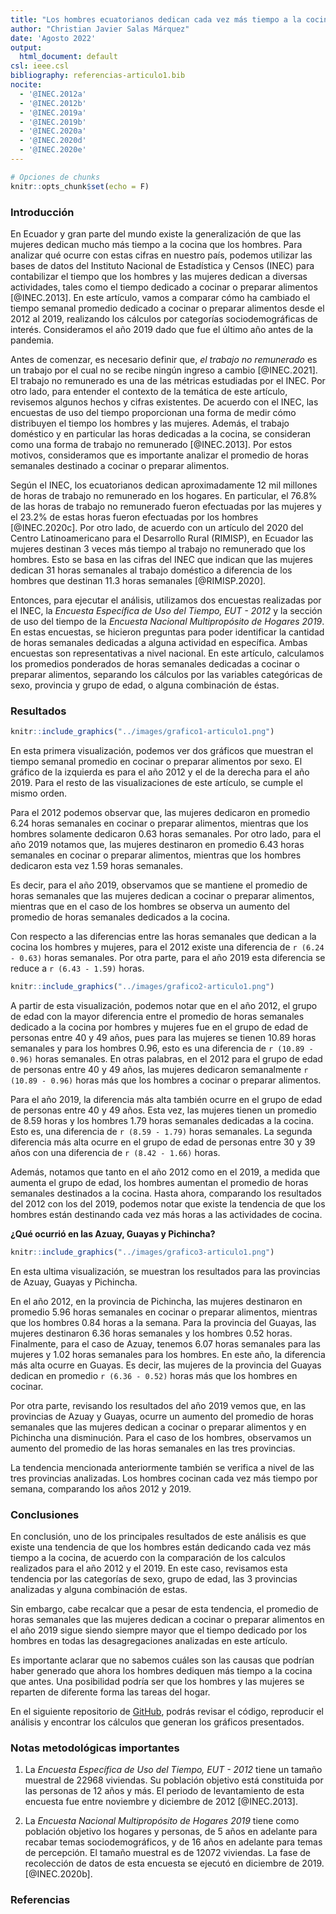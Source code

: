```yaml
---
title: "Los hombres ecuatorianos dedican cada vez más tiempo a la cocina ¿Qué indican los datos?"
author: "Christian Javier Salas Márquez"
date: 'Agosto 2022'
output:
  html_document: default
csl: ieee.csl
bibliography: referencias-articulo1.bib
nocite:
  - '@INEC.2012a'
  - '@INEC.2012b'
  - '@INEC.2019a'
  - '@INEC.2019b'
  - '@INEC.2020a'
  - '@INEC.2020d'
  - '@INEC.2020e'
---
```


```r
# Opciones de chunks
knitr::opts_chunk$set(echo = F)
```


### Introducción

En Ecuador y gran parte del mundo existe la generalización de que las mujeres dedican mucho más tiempo a la cocina que los hombres. Para analizar qué ocurre con estas cifras en nuestro país, podemos utilizar las bases de datos del Instituto Nacional de Estadística y Censos (INEC) para contabilizar el tiempo que los hombres y las mujeres dedican a diversas actividades, tales como el tiempo dedicado a cocinar o preparar alimentos [@INEC.2013]. En este artículo, vamos a comparar cómo ha cambiado el tiempo semanal promedio dedicado a cocinar o preparar alimentos desde el 2012 al 2019, realizando los cálculos por categorías sociodemográficas de interés. Consideramos el año 2019 dado que fue el último año antes de la pandemia.

Antes de comenzar, es necesario definir que, _el trabajo no remunerado_ es un trabajo por el cual no se recibe ningún ingreso a cambio [@INEC.2021]. El trabajo no remunerado es una de las métricas estudiadas por el INEC. Por otro lado, para entender el contexto de la temática de este artículo, revisemos algunos hechos y cifras existentes. De acuerdo con el INEC, las encuestas de uso del tiempo proporcionan una forma de medir cómo distribuyen el tiempo los hombres y las mujeres. Además, el trabajo doméstico y en particular las horas dedicadas a la cocina, se consideran como una forma de trabajo no remunerado [@INEC.2013]. Por estos motivos, consideramos que es importante analizar el promedio de horas semanales destinado a cocinar o preparar alimentos.

Según el INEC, los ecuatorianos dedican aproximadamente 12 mil millones de horas de trabajo no remunerado en los hogares. En particular, el 76.8% de las horas de trabajo no remunerado fueron efectuadas por las mujeres y el 23.2% de estas horas fueron efectuadas por los hombres [@INEC.2020c]. Por otro lado, de acuerdo con un artículo del 2020 del Centro Latinoamericano para el Desarrollo Rural (RIMISP), en Ecuador las mujeres destinan 3 veces más tiempo al trabajo no remunerado que los hombres. Esto se basa en las cifras del INEC que indican que las mujeres dedican 31 horas semanales al trabajo doméstico a diferencia de los hombres que destinan 11.3 horas semanales [@RIMISP.2020].

Entonces, para ejecutar el análisis, utilizamos dos encuestas realizadas por el INEC, la _Encuesta Específica de Uso del Tiempo, EUT - 2012_ y la sección de uso del tiempo de la _Encuesta Nacional Multipropósito de Hogares 2019_. En estas encuestas, se hicieron preguntas para poder identificar la cantidad de horas semanales dedicadas a alguna actividad en específica. Ambas encuestas son representativas a nivel nacional. En este artículo, calculamos los promedios ponderados de horas semanales dedicadas a cocinar o preparar alimentos, separando los cálculos por las variables categóricas de sexo, provincia y grupo de edad, o alguna combinación de éstas.


### Resultados

```r
knitr::include_graphics("../images/grafico1-articulo1.png")
```

En esta primera visualización, podemos ver dos gráficos que muestran el tiempo semanal promedio en cocinar o preparar alimentos por sexo. El gráfico de la izquierda es para el año 2012 y el de la derecha para el año 2019. Para el resto de las visualizaciones de este artículo, se cumple el mismo orden.

Para el 2012 podemos observar que, las mujeres dedicaron en promedio 6.24 horas semanales en cocinar o preparar alimentos, mientras que los hombres solamente dedicaron 0.63 horas semanales. Por otro lado, para el año 2019 notamos que, las mujeres destinaron en promedio 6.43 horas semanales en cocinar o preparar alimentos, mientras que los hombres dedicaron esta vez 1.59 horas semanales.

Es decir, para el año 2019, observamos que se mantiene el promedio de horas semanales que las mujeres dedican a cocinar o preparar alimentos, mientras que en el caso de los hombres se observa un aumento del promedio de horas semanales dedicados a la cocina.

Con respecto a las diferencias entre las horas semanales que dedican a la cocina los hombres y mujeres, para el 2012 existe una diferencia de `r (6.24 - 0.63)` horas semanales. Por otra parte, para el año 2019 esta diferencia se reduce a `r (6.43 - 1.59)` horas.

```r
knitr::include_graphics("../images/grafico2-articulo1.png")
```

A partir de esta visualización, podemos notar que en el año 2012, el grupo de edad con la mayor diferencia entre el promedio de horas semanales dedicado a la cocina por hombres y mujeres fue en el grupo de edad de personas entre 40 y 49 años, pues para las mujeres se tienen 10.89 horas semanales y para los hombres 0.96, esto es una diferencia de `r (10.89 - 0.96)` horas semanales. En otras palabras, en el 2012 para el grupo de edad de personas entre 40 y 49 años, las mujeres dedicaron semanalmente `r (10.89 - 0.96)` horas más que los hombres a cocinar o preparar alimentos.

Para el año 2019, la diferencia más alta también ocurre en el grupo de edad de personas entre 40 y 49 años. Esta vez, las mujeres tienen un promedio de 8.59 horas y los hombres 1.79 horas semanales dedicadas a la cocina. Esto es, una diferencia de `r (8.59 - 1.79)` horas semanales. La segunda diferencia más alta ocurre en el grupo de edad de personas entre 30 y 39 años con una diferencia de `r (8.42 - 1.66)` horas.

Además, notamos que tanto en el año 2012 como en el 2019, a medida que aumenta el grupo de edad, los hombres aumentan el promedio de horas semanales destinados a la cocina. Hasta ahora, comparando los resultados del 2012 con los del 2019, podemos notar que existe la tendencia de que los hombres están destinando cada vez más horas a las actividades de cocina. 

__¿Qué ocurrió en las Azuay, Guayas y Pichincha?__

```r
knitr::include_graphics("../images/grafico3-articulo1.png")
```

En esta ultima visualización, se muestran los resultados para las provincias de Azuay, Guayas y Pichincha.

En el año 2012, en la provincia de Pichincha, las mujeres destinaron en promedio 5.96 horas semanales en cocinar o preparar alimentos, mientras que los hombres 0.84 horas a la semana. Para la provincia del Guayas, las mujeres destinaron 6.36 horas semanales y los hombres 0.52 horas. Finalmente, para el caso de Azuay, tenemos 6.07 horas semanales para las mujeres y 1.02 horas semanales para los hombres. En este año, la diferencia más alta ocurre en Guayas. Es decir, las mujeres de la provincia del Guayas dedican en promedio `r (6.36 - 0.52)` horas más que los hombres en cocinar.

Por otra parte, revisando los resultados del año 2019 vemos que, en las provincias de Azuay y Guayas, ocurre un aumento del promedio de horas semanales que las mujeres dedican a cocinar o preparar alimentos y en Pichincha una disminución. Para el caso de los hombres, observamos un aumento del promedio de las horas semanales en las tres provincias. 

La tendencia mencionada anteriormente también se verifica a nivel de las tres provincias analizadas. Los hombres cocinan cada vez más tiempo por semana, comparando los años 2012 y 2019.


### Conclusiones

En conclusión, uno de los principales resultados de este análisis es que existe una tendencia de que los hombres están dedicando cada vez más tiempo a la cocina, de acuerdo con la comparación de los calculos realizados para el año 2012 y el 2019. En este caso, revisamos esta tendencia por las categorías de sexo, grupo de edad, las 3 provincias analizadas y alguna combinación de estas. 

Sin embargo, cabe recalcar que a pesar de esta tendencia, el promedio de horas semanales que las mujeres dedican a cocinar o preparar alimentos en el año 2019 sigue siendo siempre mayor que el tiempo dedicado por los hombres en todas las desagregaciones analizadas en este artículo. 

Es importante aclarar que no sabemos cuáles son las causas que podrían haber generado que ahora los hombres dediquen más tiempo a la cocina que antes. Una posibilidad podría ser que los hombres y las mujeres se reparten de diferente forma las tareas del hogar.

En el siguiente repositorio de [GitHub](https://github.com/christianjaviersalasmarquez/Articulo1_LIDE), podrás revisar el código, reproducir el análisis y encontrar los cálculos que generan los gráficos presentados.


### Notas metodológicas importantes

(1) La _Encuesta Específica de Uso del Tiempo, EUT - 2012_ tiene un tamaño muestral de 22968 viviendas. Su población objetivo está constituida por las personas de 12 años y más. El periodo de levantamiento de esta encuesta fue entre noviembre y diciembre de 2012 [@INEC.2013].

(2) La _Encuesta Nacional Multipropósito de Hogares 2019_ tiene como población objetivo los hogares y personas, de 5 años en adelante para recabar temas sociodemográficos, y de 16 años en adelante para temas de percepción. El tamaño muestral es de 12072 viviendas. La fase de recolección de datos de esta encuesta se ejecutó en diciembre de 2019. [@INEC.2020b].


### Referencias
